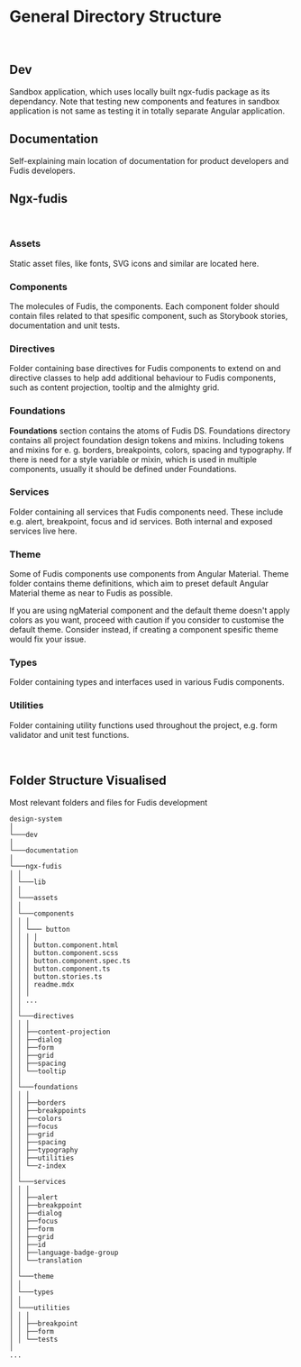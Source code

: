 
<Meta title="Documentation/Development/Project Structure" />

# General Directory Structure

<br />

## Dev

Sandbox application, which uses locally built ngx-fudis package as its dependancy. Note that testing new components and features in sandbox application is not same as testing it in totally separate Angular application.

## Documentation

Self-explaining main location of documentation for product developers and Fudis developers.

## Ngx-fudis

<br />

### Assets

Static asset files, like fonts, SVG icons and similar are located here.

### Components

The molecules of Fudis, the components. Each component folder should contain files related to that spesific component, such as Storybook stories, documentation and unit tests.

### Directives

Folder containing base directives for Fudis components to extend on and directive classes to help add additional behaviour to Fudis components, such as content projection, tooltip and the almighty grid.

### Foundations

**Foundations** section contains the atoms of Fudis DS. Foundations directory contains all project foundation design tokens and mixins. Including tokens and mixins for e. g. borders, breakpoints, colors, spacing and typography. If there is need for a style variable or mixin, which is used in multiple components, usually it should be defined under Foundations.

### Services

Folder containing all services that Fudis components need. These include e.g. alert, breakpoint, focus and id services. Both internal and exposed services live here.

### Theme

Some of Fudis components use components from Angular Material. Theme folder contains theme definitions, which aim to preset default Angular Material theme as near to Fudis as possible.

If you are using ngMaterial component and the default theme doesn't apply colors as you want, proceed with caution if you consider to customise the default theme. Consider instead, if creating a component spesific theme would fix your issue.

### Types

Folder containing types and interfaces used in various Fudis components.

### Utilities

Folder containing utility functions used throughout the project, e.g. form validator and unit test functions.

<br />

## Folder Structure Visualised

Most relevant folders and files for Fudis development

```
design-system
│
└───dev
│
└───documentation
│
└───ngx-fudis
│ │
│ └───lib
│ │
│ └───assets
│ │
│ └───components
│ │ │
│ │ └─── button
│ │ │ │
│ │ │ button.component.html
│ │ │ button.component.scss
│ │ │ button.component.spec.ts
│ │ │ button.component.ts
│ │ │ button.stories.ts
│ │ │ readme.mdx
│ │ │
│ │ ...
│ │
│ └───directives
│ │ │
│ │ ├──content-projection
│ │ ├──dialog
│ │ ├──form
│ │ ├──grid
│ │ ├──spacing
│ │ └──tooltip
│ │
│ └───foundations
│ │ │
│ │ ├──borders
│ │ ├──breakppoints
│ │ ├──colors
│ │ ├──focus
│ │ ├──grid
│ │ ├──spacing
│ │ ├──typography
│ │ ├──utilities
│ │ └──z-index
│ │
│ └───services
│ │ │
│ │ ├──alert
│ │ ├──breakppoint
│ │ ├──dialog
│ │ ├──focus
│ │ ├──form
│ │ ├──grid
│ │ ├──id
│ │ ├──language-badge-group
│ │ └──translation
│ │
│ └───theme
│ │
│ └───types
│ │
│ └───utilities
│ │ │
│ │ ├──breakpoint
│ │ ├──form
│ │ └──tests
│
...
```

